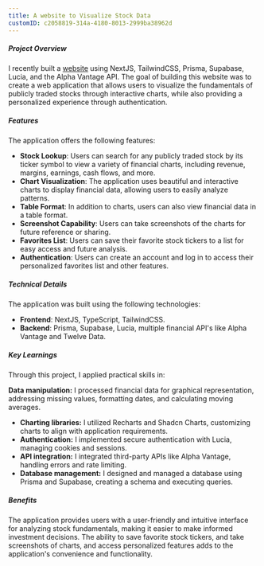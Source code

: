 ```yaml
---
title: A website to Visualize Stock Data
customID: c2058819-314a-4180-8013-2999ba38962d
---
```


##### Project Overview

I recently built a [website](https://stock-charts-ruddy.vercel.app/s/AAPL) using NextJS, TailwindCSS, Prisma, Supabase, Lucia, and the Alpha Vantage API. The goal of building this website was to create a web application that allows users to visualize the fundamentals of publicly traded stocks through interactive charts, while also providing a personalized experience through authentication.

##### Features

The application offers the following features:

- **Stock Lookup**: Users can search for any publicly traded stock by its ticker symbol to view a variety of financial charts, including revenue, margins, earnings, cash flows, and more.
- **Chart Visualization**: The application uses beautiful and interactive charts to display financial data, allowing users to easily analyze patterns.
- **Table Format**: In addition to charts, users can also view financial data in a table format.
- **Screenshot Capability**: Users can take screenshots of the charts for future reference or sharing.
- **Favorites List**: Users can save their favorite stock tickers to a list for easy access and future analysis.
- **Authentication**: Users can create an account and log in to access their personalized favorites list and other features.

##### Technical Details

The application was built using the following technologies:

- **Frontend**: NextJS, TypeScript, TailwindCSS.
- **Backend**: Prisma, Supabase, Lucia, multiple financial API's like Alpha Vantage and Twelve Data.

##### Key Learnings

Through this project, I applied practical skills in:

**Data manipulation:** I processed financial data for graphical representation, addressing missing values, formatting dates, and calculating moving averages.

- **Charting libraries:** I utilized Recharts and Shadcn Charts, customizing charts to align with application requirements.
- **Authentication:** I implemented secure authentication with Lucia, managing cookies and sessions.
- **API integration:** I integrated third-party APIs like Alpha Vantage, handling errors and rate limiting.
- **Database management:** I designed and managed a database using Prisma and Supabase, creating a schema and executing queries.

##### Benefits

The application provides users with a user-friendly and intuitive interface for analyzing stock fundamentals, making it easier to make informed investment decisions. The ability to save favorite stock tickers, and take screenshots of charts, and access personalized features adds to the application's convenience and functionality.
